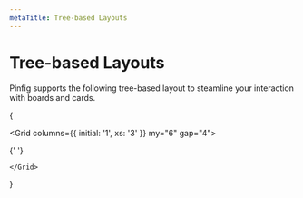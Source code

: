 ```yaml
---
metaTitle: Tree-based Layouts
---
```


# Tree-based Layouts

Pinfig supports the following tree-based layout to steamline your interaction with boards and cards.

{

  <Grid columns={{ initial: '1', xs: '3' }} my="6" gap="4">

{' '}

<ThemesLinkCard title="Indented" desc="" href="/docs/trees/indented" />
<ThemesLinkCard title="Mindmap" desc="" href="/docs/trees/mindmap" />
<ThemesLinkCard title="Radial" desc="" href="/docs/trees/radial" />
<ThemesLinkCard title="Tree" desc="" href="/docs/trees/tree" />
<ThemesLinkCard title="Dendrogram" desc="" href="/docs/trees/dendrogram" />

    </Grid>

}
